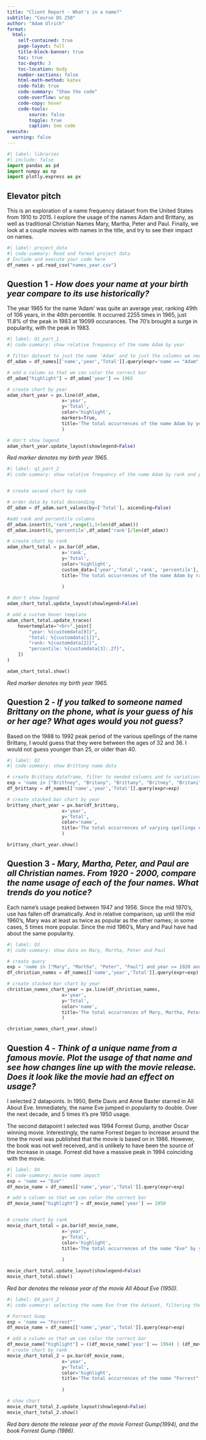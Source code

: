 ```yaml
---
title: "Client Report - What's in a name?"
subtitle: "Course DS 250"
author: "Adam Ulrich"
format:
  html:
    self-contained: true
    page-layout: full
    title-block-banner: true
    toc: true
    toc-depth: 3
    toc-location: body
    number-sections: false
    html-math-method: katex
    code-fold: true
    code-summary: "Show the code"
    code-overflow: wrap
    code-copy: hover
    code-tools:
        source: false
        toggle: true
        caption: See code
execute: 
  warning: false
---
```



```python
#| label: libraries
#| include: false
import pandas as pd
import numpy as np
import plotly.express as px
```


## Elevator pitch
This is an exploration of a name frequency dataset from the United States from 1910 to 2015. I explore the usage of the names Adam and Brittany, as well as traditional Christian Names Mary, Martha, Peter and Paul. Finally, we look at a couple movies with names in the title, and try to see their impact on names.

```python
#| label: project_data
#| code-summary: Read and format project data
# Include and execute your code here
df_names = pd.read_csv("names_year.csv")

```

## Question 1 - _How does your name at your birth year compare to its use historically?_

The year 1965 for the name 'Adam' was quite an average year, ranking 49th of 106 years, in the 46th percentile. It occurred 2255 times in 1965, just 11.8% of the peak in 1983 at 19099 occurances. The 70's brought a surge in popularity, with the peak in 1983.

```python
#| label: Q1_part_1
#| code-summary: show relative frequency of the name Adam by year

# filter dataset to just the name 'Adam' and to just the columns we need
df_adam = df_names[['name','year','Total']].query(expr='name == "Adam"')

# add a column so that we can color the correct bar
df_adam["highlight"] = df_adam['year'] == 1965

# create chart by year
adam_chart_year = px.line(df_adam,
                    x='year',
                    y='Total',
                    color='highlight',
                    markers=True,
                    title='The total occurrences of the name Adam by year.'
                    )

# don't show legend
adam_chart_year.update_layout(showlegend=False)

```

_Red marker denotes my birth year 1965._

```python
#| label: q1_part_2
#| code-summary: show relative frequency of the name Adam by rank and percentile


# create second chart by rank

# order data by total descending
df_adam = df_adam.sort_values(by=['Total'], ascending=False)

#add rank and percentile columns
df_adam.insert(0,'rank',range(1,1+len(df_adam)))
df_adam.insert(0,'percentile',df_adam['rank']/len(df_adam))

# create chart by rank
adam_chart_total = px.bar(df_adam,
                    x='rank',
                    y='Total',
                    color='highlight',
                    custom_data=['year','Total','rank', 'percentile'],
                    title='The total occurrences of the name Adam by rank.',
                    
                    )

# don't show legend
adam_chart_total.update_layout(showlegend=False)

# add a custom hover template
adam_chart_total.update_traces(
    hovertemplate="<br>".join([
        "year: %{customdata[0]}",
        "total: %{customdata[1]}",
        "rank: %{customdata[2]}",
        "percentile: %{customdata[3]:.2f}",
    ])
)

adam_chart_total.show()

```

_Red marker denotes my birth year 1965._

## Question 2 - _If you talked to someone named Brittany on the phone, what is your guess of his or her age? What ages would you not guess?_

Based on the 1988 to 1992 peak period of the various spellings of the name Brittany, I would guess that they were between the ages of 32 and 36. I would not guess younger than 25, or older than 40. 


```python
#| label: Q2
#| code-summary: show Brittany name data

# create Brittany dataframe, filter to needed columns and to variations on the name
exp = 'name in ["Brittney", "Britany", "Brittany", "Britney", "Britani", "Brittny", "Britanni"]'
df_brittany = df_names[['name','year','Total']].query(expr=exp)

# create stacked bar chart by year
brittany_chart_year = px.bar(df_brittany,
                    x='year',
                    y='Total',
                    color='name',
                    title='The total occurrences of varying spellings of the name Brittany by year.'
                    )

brittany_chart_year.show()

```


## Question 3 - _Mary, Martha, Peter, and Paul are all Christian names. From 1920 - 2000, compare the name usage of each of the four names. What trends do you notice?_

Each name's usage peaked between 1947 and 1956. Since the mid 1970's, use has fallen off dramatically. And in relative comparison, up until the mid 1960's, Mary was at least as twice as popular as the other names; in some cases, 5 times more popular. Since the mid 1960's, Mary and Paul have had about the same popularity.

```python
#| label: Q3
#| code-summary: show data on Mary, Martha, Peter and Paul

# create query
exp = 'name in ["Mary", "Martha", "Peter", "Paul"] and year >= 1920 and year <= 2000'
df_christian_names = df_names[['name','year','Total']].query(expr=exp)

# create stacked bar chart by year
christian_names_chart_year = px.line(df_christian_names,
                    x='year',
                    y='Total',
                    color='name',
                    title='The total occurrences of Mary, Martha, Peter and Paul from the years 1920 to 2000.'
                    )

christian_names_chart_year.show()

```


## Question 4 - _Think of a unique name from a famous movie. Plot the usage of that name and see how changes line up with the movie release. Does it look like the movie had an effect on usage?_

I selected 2 datapoints. In 1950, Bette Davis and Anne Baxter starred in All About Eve. Immediately, the name Eve jumped in popularity to double. Over the next decade, and 5 times it's pre 1950 usage.

The second datapoint I selected was 1994 Forrest Gump, another Oscar winning movie. Interestingly, the name Forrest began to increase around the time the novel was published that the movie is based on in 1986. However, the book was not well received, and is unlikely to have been the source of the increase in usage. Forrest did have a massive peak in 1994 coinciding with the movie.

```python
#| label: Q4
#| code-summary: movie name impact
exp = 'name == "Eve"'
df_movie_name = df_names[['name','year','Total']].query(expr=exp)

# add a column so that we can color the correct bar
df_movie_name["highlight"] = df_movie_name['year'] == 1950 


# create chart by rank
movie_chart_total = px.bar(df_movie_name,
                    x='year',
                    y='Total',
                    color='highlight',
                    title='The total occurrences of the name "Eve" by year.'
                   
                    )

movie_chart_total.update_layout(showlegend=False)
movie_chart_total.show()
```
_Red bar denotes the release year of the movie All About Eve (1950)._

```python
#| label: Q4_part_2
#| code-summary: selecting the name Eve from the dataset, filtering the records.

# Forrest Gump
exp = 'name == "Forrest"'
df_movie_name = df_names[['name','year','Total']].query(expr=exp)

# add a column so that we can color the correct bar
df_movie_name["highlight"] = ((df_movie_name['year'] == 1994) | (df_movie_name['year'] == 1986))
# create chart by rank
movie_chart_total_2 = px.bar(df_movie_name,
                    x='year',
                    y='Total',
                    color='highlight',
                    title='The total occurrences of the name "Forrest" by year.'
                    
                    )

# show chart
movie_chart_total_2.update_layout(showlegend=False)
movie_chart_total_2.show()

```
_Red bars denote the release year of the movie Forrest Gump(1994), and the book Forrest Gump (1986)._

